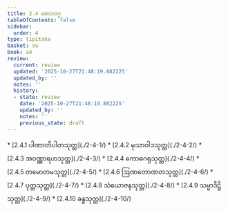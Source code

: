```yaml
---
title: 2.4 မစလဝဂ္ဂ
tableOfContents: false
sidebar:
  order: 4
type: tipitaka
basket: su
book: a4
review:
  current: review
  updated: '2025-10-27T21:48:19.882225'
  updated_by: ''
  notes: ''
  history:
  - state: review
    date: '2025-10-27T21:48:19.882225'
    updated_by: ''
    notes: ''
    previous_state: draft
---
```



<ReviewStatus review={frontmatter.review} showDetails={true} />

<HypothesisAnnotation frontmatter={frontmatter} />

<DynamicBreadcrumb />



<TableOfContents book="a4" section="2.4">
* [2.4.1 ပါဏာတိပါတသုတ္တ](./2-4-1/)
* [2.4.2 မုသာဝါဒသုတ္တ](./2-4-2/)
* [2.4.3 အဝဏ္ဏာရဟသုတ္တ](./2-4-3/)
* [2.4.4 ကောဓဂရုသုတ္တ](./2-4-4/)
* [2.4.5 တမောတမသုတ္တ](./2-4-5/)
* [2.4.6 ဩဏတောဏတသုတ္တ](./2-4-6/)
* [2.4.7 ပုတ္တသုတ္တ](./2-4-7/)
* [2.4.8 သံယောဇနသုတ္တ](./2-4-8/)
* [2.4.9 သမ္မာဒိဋ္ဌိသုတ္တ](./2-4-9/)
* [2.4.10 ခန္ဓသုတ္တ](./2-4-10/)
</TableOfContents>